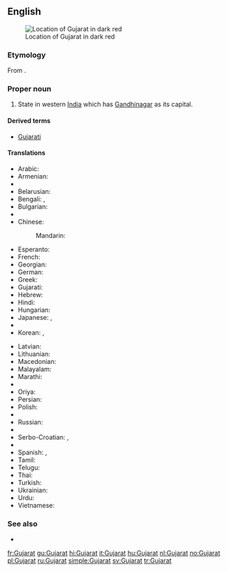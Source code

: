 ==English==
{{wikipedia}}
[[Image:Gujarat in India (disputed hatched).svg|thumb|Location of Gujarat in dark red]]

===Etymology===
From {{etyl|gu}} {{term|ગુજરાત|lang=gu|sc=Gujr}}.

===Proper noun===
{{en-proper noun}}

# State in western [[India]] which has [[Gandhinagar]] as its capital.

====Derived terms====
* [[Gujarati]]

====Translations====
{{trans-top|state in India}}
* Arabic: {{t-|ar|غوجارات|m|tr=ghujarāt}}
* Armenian: {{t-|hy|Գուջարաթ|tr=Guǰarat’}}
* {{trreq|as}}
* Belarusian: {{t-|be|Гуджарат|m|tr=Gudžarát}}
* Bengali: {{t-|bn|গুজরাট|sc=Beng}}, {{t-|bn|গুজরাত|sc=Beng}}
* Bulgarian: {{t-|bg|Гуджарат|m|tr=Gudžarát}}
* {{trreq|hne}}
* Chinese:
*: Mandarin: {{t|cmn|古吉拉特邦|tr=Gǔjílātè-bāng|sc=Hani}}
* Esperanto: {{t-|eo|Guĝarato}}
* French: {{t+|fr|Gujarat|m}}
* Georgian: {{t-|ka|გუჯარათი|sc=Geor}}
* German: {{t-|de|Gujarat|n}}
* Greek: {{t|el|Γκουτζαράτ|sc=Grek}}
* Gujarati: {{t+|gu|ગુજરાત|tr=gujarāt|sc=Gujr}}
* Hebrew: {{t-|he|גוג'אראט}}
* Hindi: {{t+|hi|गुजरात|tr=gujarāt}}
* Hungarian: {{t|hu|Gudzsarát}}
* Japanese: {{t-|ja|グジャラート州|tr=Gujarāto-shū}},  {{t-|ja|グジャラート|tr=Gujarāto}}
* {{trreq|kn}}
* Korean: {{t-|ko|구자라트 주|tr=Gujaratteu ju|sc=Hang}},  {{t-|ko|구자라트|tr=Gujaratteu|sc=Hang}}
{{trans-mid}}
* Latvian: {{t-|lv|Gudžarāta}}
* Lithuanian: {{t-|lt|Gudžaratas|m}}
* Macedonian: {{t-|mk|Гуџарат|m|tr=Gudžarát}}
* Malayalam: {{t|ml|ഗുജറാത്ത്‌|sc=Mlym}}
* Marathi: {{t-|mr|गुजरात|tr=gujarāt|sc=Deva}}
* {{trreq|lus}}
* Oriya: {{t-|or|ଗୁଜୁରାଟ|sc=Orya}}
* Persian: {{t-|fa|گجرات|alt=گُجَرات}}
* Polish: {{t|pl|Gudżarat|m}}
* {{trreq|pa}}
* Russian: {{t-|ru|Гуджарат|m|tr=Gudžarát}}
* {{trreq|sat}}
* Serbo-Croatian: {{t-|sh|Гуџарат|m|sc=Cyrl}},  {{t-|sh|Gujarat|m}}
* {{trreq|sip}}
* Spanish: {{t-|es|Guyarat|m}},  {{t-|es|Gujarat|m}}
* Tamil: {{t|ta|குசராத்|sc=Taml}}
* Telugu: {{t+|te|గుజరాత్}}
* Thai: {{t-|th|รัฐคุชราต|tr=rát kú-chá-raa-dtor}}
* Turkish: {{t-|tr|Gucerat}}
* Ukrainian: {{t|uk|Гуджарат|sc=Cyrl}}
* Urdu: {{t-|ur|گجرات|tr=gujarāt}}
* Vietnamese: {{t-|vi|Gujarat}}
{{trans-bottom}}

===See also===
* {{list|en|states of India}}


[[fr:Gujarat]]
[[gu:Gujarat]]
[[hi:Gujarat]]
[[it:Gujarat]]
[[hu:Gujarat]]
[[nl:Gujarat]]
[[no:Gujarat]]
[[pl:Gujarat]]
[[ru:Gujarat]]
[[simple:Gujarat]]
[[sv:Gujarat]]
[[tr:Gujarat]]
